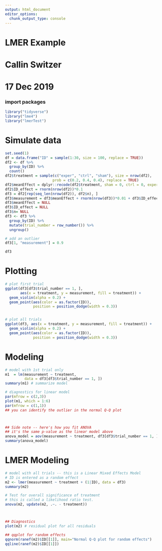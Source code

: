 ---
output: html_document
editor_options: 
  chunk_output_type: console
---
# LMER Example
# Callin Switzer
# 17 Dec 2019



### import packages

```{r, message=FALSE, warning = FALSE}

library("tidyverse")
library("lme4")
library("lmerTest")
```


# Simulate data

```{r}
set.seed(1)
df = data.frame("ID" = sample(1:30, size = 100, replace = TRUE))
df2 <- df %>%
  group_by(ID) %>%
  count()
df2$treatment = sample(c("exper", "ctrl", "sham"), size = nrow(df2), 
                      prob = c(0.2, 0.4, 0.4), replace = TRUE)
df2$meanEffect = dplyr::recode(df2$treatment, sham = 0, ctrl = 0, exper = 0.2)
df2$ID_effect = rnorm(nrow(df2))*0.1
df3 = df2[rep(seq_len(nrow(df2)), df2$n), ]
df3$measurement = df3$meanEffect + rnorm(nrow(df3))*0.01 + df3$ID_effect
df3$meanEffect = NULL
df3$ID_effect = NULL
df3$n= NULL
df3 <- df3 %>%
  group_by(ID) %>%
  mutate(trial_number = row_number()) %>%
  ungroup()

# add an outlier
df3[1, "measurement"] = 0.9

df3


```


# Plotting


```{r}
# plot first trial
ggplot(df3[df3$trial_number == 1, ], 
       aes(x = treatment, y = measurement, fill = treatment)) + 
  geom_violin(alpha = 0.2) + 
  geom_point(aes(color = as.factor(ID)), 
             position = position_dodge(width = 0.3))


# plot all trials
ggplot(df3, aes(x = treatment, y = measurement, fill = treatment)) + 
  geom_violin(alpha = 0.2) + 
  geom_point(aes(color = as.factor(ID)), 
             position = position_dodge(width = 0.3))

```

# Modeling

```{r}

# model with 1st trial only
m1  = lm(measurement ~ treatment, 
         data = df3[df3$trial_number == 1, ])
summary(m1) # summarize model

# diagnostics for linear model
par(mfrow = c(2,3))
plot(m1, which = 1:6)
par(mfrow = c(1,1))
## you can identify the outlier in the normal Q-Q plot



## Side note -- here's how you fit ANOVA
## it's the same p-value as the linear model above
anova_model = aov(measurement ~ treatment, df3[df3$trial_number == 1, ])
summary(anova_model)


```

# LMER Modeling

```{r}
# model with all trials -- this is a Linear Mixed Effects Model
# ID is entered as a random effect
m2 <- lmer(measurement ~ treatment + (1|ID), data = df3)             
summary(m2)

# Test for overall significance of treatment
# this is called a likelihood ratio test.
anova(m2, update(m2, .~. - treatment))



## Diagnostics
plot(m2) # residual plot for all residuals

## qqplot for random effects
qqnorm(ranef(m2)$ID[[1]], main="Normal Q-Q plot for random effects")
qqline(ranef(m2)$ID[[1]])

```
